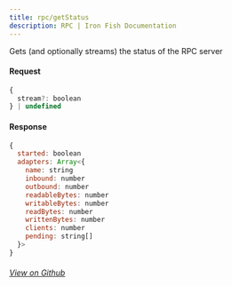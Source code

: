 ```yaml
---
title: rpc/getStatus
description: RPC | Iron Fish Documentation
---
```


Gets (and optionally streams) the status of the RPC server

#### Request

```js
{
  stream?: boolean
} | undefined
```

#### Response

```js
{
  started: boolean
  adapters: Array<{
    name: string
    inbound: number
    outbound: number
    readableBytes: number
    writableBytes: number
    readBytes: number
    writtenBytes: number
    clients: number
    pending: string[]
  }>
}
```

###### [View on Github](https://github.com/iron-fish/ironfish/blob/master/ironfish/src/rpc/routes/rpc/getStatus.ts)
